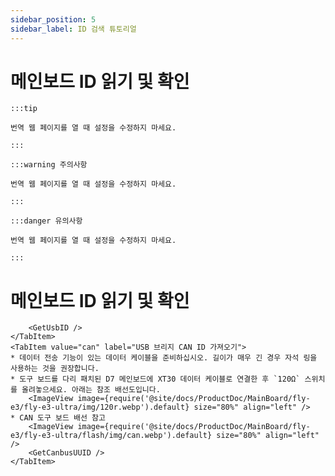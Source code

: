```yaml
---
sidebar_position: 5
sidebar_label: ID 검색 튜토리얼
---
```










# 메인보드 ID 읽기 및 확인

    :::tip

    번역 웹 페이지를 열 때 설정을 수정하지 마세요.

    :::

    :::warning 주의사항

    번역 웹 페이지를 열 때 설정을 수정하지 마세요.

    :::

    :::danger 유의사항

    번역 웹 페이지를 열 때 설정을 수정하지 마세요.

    :::

# 메인보드 ID 읽기 및 확인

<Tabs>
    <TabItem value="usb" label="USB ID 가져오기" default>
        
        <GetUsbID />
    </TabItem>
    <TabItem value="can" label="USB 브리지 CAN ID 가져오기">
    * 데이터 전송 기능이 있는 데이터 케이블을 준비하십시오. 길이가 매우 긴 경우 자석 링을 사용하는 것을 권장합니다.
    * 도구 보드를 다리 패치된 D7 메인보드에 XT30 데이터 케이블로 연결한 후 `120Ω` 스위치를 올려놓으세요. 아래는 참조 배선도입니다.
        <ImageView image={require('@site/docs/ProductDoc/MainBoard/fly-e3/fly-e3-ultra/img/120r.webp').default} size="80%" align="left" />
    * CAN 도구 보드 배선 참고
        <ImageView image={require('@site/docs/ProductDoc/MainBoard/fly-e3/fly-e3-ultra/flash/img/can.webp').default} size="80%" align="left" />   
        <GetCanbusUUID />  
    </TabItem>
</Tabs>
